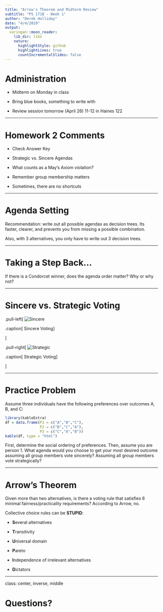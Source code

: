 ```yaml
---
title: "Arrow's Theorem and Midterm Review"
subtitle: "PS 171B - Week 1"
author: "Derek Holliday"
date: "4/4/2019"
output:
  xaringan::moon_reader:
    lib_dir: libs
    nature:
      highlightStyle: github
      highlightLines: true
      countIncrementalSlides: false
---
```


# Administration

- Midterm on Monday in class

- Bring blue books, something to write with

- Review session tomorrow (April 26) 11-12 in Haines 122

---

# Homework 2 Comments

- Check Answer Key

- Strategic vs. Sincere Agendas

- What counts as a May's Axiom violation?

- Remember group membership matters

- Sometimes, there are no shortcuts

---

# Agenda Setting

Recommendation: write out all possible agendas as decision trees. Its faster, clearer, and prevents you from missing a possible combination.

Also, with 3 alternatives, you only have to write out 3 decision trees.

---

# Taking a Step Back...

If there is a Condorcet winner, does the agenda order matter? Why or why not?

---

# Sincere vs. Strategic Voting

.pull-left[
![Sincere](sincere_voting.png)

.caption[
Sincere Voting
]

]

.pull-right[
![Strategic](strategic_voting.png)

.caption[
Strategic Voting
]

]

---

# Practice Problem

Assume three individuals have the following preferences over outcomes A, B, and C:

```r
library(kableExtra)
df = data.frame(P1 = c("A","B","C"),
                P2 = c("B","C","A"),
                P3 = c("C","A","B"))
kable(df, type = "html")
```

First, determine the social ordering of preferences. Then, assume you are person 1. What agenda would you choose to get your most desired outcome assuming all group members vote sincerely? Assuming all group members vote strategically?

---

# Arrow's Theorem

Given more than two alternatives, is there a voting rule that satisfies 6 minimal fairness/practicality requirements? According to Arrow, no.

Collective choice rules can be **STUPID**:

- **S**everal alternatives

- **T**ransitivity

- **U**niversal domain

- **P**areto

- **I**ndependence of irrelevant alternatives

- **D**ictators

---

class: center, inverse, middle

# Questions?
